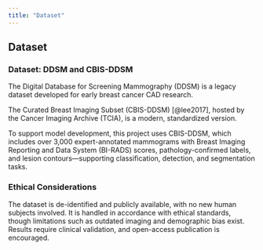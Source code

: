```yaml
---
title: "Dataset"
---
```


## Dataset

### Dataset: DDSM and CBIS-DDSM

The Digital Database for Screening Mammography (DDSM) is a legacy dataset developed for early breast cancer CAD research.

The Curated Breast Imaging Subset (CBIS-DDSM) \[@lee2017], hosted by the Cancer Imaging Archive (TCIA), is a modern, standardized version.

To support model development, this project uses CBIS-DDSM, which includes over 3,000 expert-annotated mammograms with Breast Imaging Reporting and Data System (BI-RADS) scores, pathology-confirmed labels, and lesion contours—supporting classification, detection, and segmentation tasks.

### Ethical Considerations

The dataset is de-identified and publicly available, with no new human subjects involved. It is handled in accordance with ethical standards, though limitations such as outdated imaging and demographic bias exist. Results require clinical validation, and open-access publication is encouraged.

<!-- ### Digital Database for Screening Mammography (DDSM)

A publicly available legacy dataset of over 2,500 scanned film mammography studies (\~10,480 high-resolution grayscale images, typically \~4,000 × 5,000 pixels), developed to support early research in computer-aided detection (CAD) for breast cancer. It includes detailed annotations of abnormalities (masses, calcifications, asymmetries), BI-RADS assessments, pathology-confirmed labels (benign or malignant), and ROI contours.

### Curated Breast Imaging Subset of DDSM (CBIS-DDSM)[@lee2017]

A curated, modern subset of the DDSM hosted on The Cancer Imaging Archive (TCIA), comprising 3,102 mammography cases (\~3,000 high-resolution grayscale images). Each case includes expert-annotated lesions (masses, calcifications, architectural distortions) with pathology-confirmed labels (benign or malignant), as well as metadata such as patient age, breast laterality, and view type (CC or MLO). The dataset is divided into training, validation, and test sets, and supports segmentation, detection, and classification tasks—making it ideal for multi-task learning and widely used in breast cancer AI research. -->
